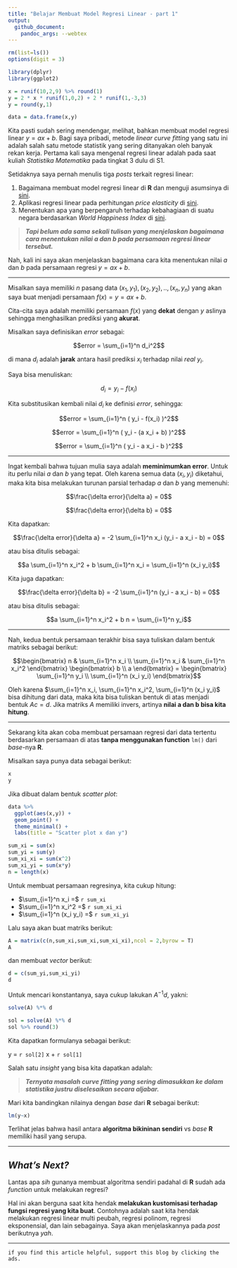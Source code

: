 ```yaml
---
title: "Belajar Membuat Model Regresi Linear - part 1"
output: 
  github_document:
    pandoc_args: --webtex
---
```


```r
rm(list=ls())
options(digit = 3)

library(dplyr)
library(ggplot2)

x = runif(10,2,9) %>% round(1)
y = 2 * x * runif(1,0,2) + 2 * runif(1,-3,3)
y = round(y,1)

data = data.frame(x,y)
```

Kita pasti sudah sering mendengar, melihat, bahkan membuat model regresi linear $y = ax + b$. Bagi saya pribadi, metode _linear curve fitting_ yang satu ini adalah salah satu metode statistik yang sering ditanyakan oleh banyak rekan kerja. Pertama kali saya mengenal regresi linear adalah pada saat kuliah _Statistika Matematika_ pada tingkat 3 dulu di S1. 

Setidaknya saya pernah menulis tiga _posts_ terkait regresi linear:

1. Bagaimana membuat model regresi linear di __R__ dan menguji asumsinya di [sini](https://ikanx101.com/blog/belajar-regresi/).
1. Aplikasi regresi linear pada perhitungan _price elasticity_ di [sini](https://ikanx101.com/blog/blog-posting-regresi/).
1. Menentukan apa yang berpengaruh terhadap kebahagiaan di suatu negara berdasarkan _World Happiness Index_ di [sini](https://ikanx101.com/blog/bahagia-survey/).

> ___Tapi belum ada sama sekali tulisan yang menjelaskan bagaimana cara menentukan nilai a dan b pada persamaan regresi linear tersebut.___

Nah, kali ini saya akan menjelaskan bagaimana cara kita menentukan nilai $a$ dan $b$ pada persamaan regresi $y = ax + b$.

---

Misalkan saya memiliki $n$ pasang data $(x_1,y_1),(x_2,y_2),..,(x_n,y_n)$ yang akan saya buat menjadi persamaan $f(x) = y = ax+b$.

Cita-cita saya adalah memiliki persamaan $f(x)$ yang __dekat__ dengan $y$ aslinya sehingga menghasilkan prediksi yang __akurat__.

Misalkan saya definisikan _error_ sebagai:

$$error = \sum_{i=1}^n d_i^2$$

di mana $d_i$ adalah __jarak__ antara hasil prediksi $x_i$ terhadap nilai _real_ $y_i$.

Saya bisa menuliskan:

$$d_i = y_i - f(x_i)$$

Kita substitusikan kembali nilai $d_i$ ke definisi _error_, sehingga:

$$error = \sum_{i=1}^n ( y_i - f(x_i) )^2$$ 

$$error = \sum_{i=1}^n ( y_i - (a x_i + b) )^2$$ 

$$error = \sum_{i=1}^n ( y_i - a x_i - b )^2$$ 

---

Ingat kembali bahwa tujuan mulia saya adalah __meminimumkan error__. Untuk itu perlu nilai $a$ dan $b$ yang tepat. Oleh karena semua data $(x_i,y_i)$ diketahui, maka kita bisa melakukan turunan parsial terhadap $a$ dan $b$ yang memenuhi:

$$\frac{\delta error}{\delta a} = 0$$

$$\frac{\delta error}{\delta b} = 0$$

Kita dapatkan:

$$\frac{\delta error}{\delta a} = -2 \sum_{i=1}^n x_i (y_i - a x_i - b) = 0$$

atau bisa ditulis sebagai: 

$$a \sum_{i=1}^n x_i^2 + b \sum_{i=1}^n x_i = \sum_{i=1}^n (x_i y_i)$$

Kita juga dapatkan:

$$\frac{\delta error}{\delta b} = -2 \sum_{i=1}^n (y_i - a x_i - b) = 0$$

atau bisa ditulis sebagai: 

$$a \sum_{i=1}^n x_i^2 + b n = \sum_{i=1}^n y_i$$

---

Nah, kedua bentuk persamaan terakhir bisa saya tuliskan dalam bentuk matriks sebagai berikut:

$$\begin{bmatrix}
n & \sum_{i=1}^n x_i \\ 
\sum_{i=1}^n x_i & \sum_{i=1}^n x_i^2 
\end{bmatrix} 
\begin{bmatrix} b \\ a \end{bmatrix} = 
\begin{bmatrix} \sum_{i=1}^n y_i \\ \sum_{i=1}^n (x_i y_i) \end{bmatrix}$$

Oleh karena $\sum_{i=1}^n x_i, \sum_{i=1}^n x_i^2, \sum_{i=1}^n (x_i y_i)$ bisa dihitung dari data, maka kita bisa tuliskan bentuk di atas menjadi bentuk $A c = d$. Jika matriks $A$ memiliki invers, artinya __nilai a dan b bisa kita hitung__.

---

Sekarang kita akan coba membuat persamaan regresi dari data tertentu berdasarkan persamaan di atas __tanpa menggunakan function__ `lm()` dari _base_-nya __R__.

Misalkan saya punya data sebagai berikut:

```r
x
y
```

Jika dibuat dalam bentuk _scatter plot_:

```r
data %>%
  ggplot(aes(x,y)) +
  geom_point() +
  theme_minimal() +
  labs(title = "Scatter plot x dan y")

sum_xi = sum(x)
sum_yi = sum(y)
sum_xi_xi = sum(x^2)
sum_xi_yi = sum(x*y)
n = length(x)
```

Untuk membuat persamaan regresinya, kita cukup hitung:

- $\sum_{i=1}^n x_i =$ `r sum_xi`
- $\sum_{i=1}^n x_i^2 =$ `r sum_xi_xi`
- $\sum_{i=1}^n (x_i y_i) =$ `r sum_xi_yi`

Lalu saya akan buat matriks berikut:

```r
A = matrix(c(n,sum_xi,sum_xi,sum_xi_xi),ncol = 2,byrow = T)
A
```

dan membuat _vector_ berikut:

```r
d = c(sum_yi,sum_xi_yi)
d
```

Untuk mencari konstantanya, saya cukup lakukan $A^{-1}d$, yakni:

```r
solve(A) %*% d
``` 

```r
sol = solve(A) %*% d
sol %>% round(3)
```

Kita dapatkan formulanya sebagai berikut:

y = `r sol[2]` x + `r sol[1]`

Salah satu _insight_ yang bisa kita dapatkan adalah:

> ___Ternyata masalah curve fitting yang sering dimasukkan ke dalam statistika justru diselesaikan secara aljabar.___

Mari kita bandingkan nilainya dengan _base_ dari __R__ sebagai berikut:

```r
lm(y~x)
```

Terlihat jelas bahwa hasil antara __algoritma bikininan sendiri__ vs _base_ __R__ memiliki hasil yang serupa.

---

## _What's Next?_

Lantas apa _sih_ gunanya membuat algoritma sendiri padahal di __R__ sudah ada _function_ untuk melakukan regresi?

Hal ini akan berguna saat kita hendak __melakukan kustomisasi terhadap fungsi regresi yang kita buat__. Contohnya adalah saat kita hendak melakukan regresi linear multi peubah, regresi polinom, regresi eksponensial, dan lain sebagainya. Saya akan menjelaskannya pada _post_ berikutnya _yah_.

---

`if you find this article helpful, support this blog by clicking the ads.`
